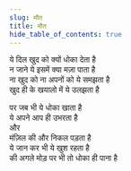 ```yaml
---
slug: मौत
title: मौत
hide_table_of_contents: true
---
```


ये दिल खुद को क्यों धोका देता है  
न जाने ये इसमें क्या मज़ा पाता है  
ना खुद को ना अपनों को ये समझता है  
खुद ही के खयालो में ये उलझता है

पर जब भी ये धोका खाता है  
ये अपने आप ही उभरता है  
और  
मंज़िल की और निकल पड़ता है  
ये जान कर भी ये खुश रहता है  
की अगले मोड़ पर भी तो धोका ही पाना है
